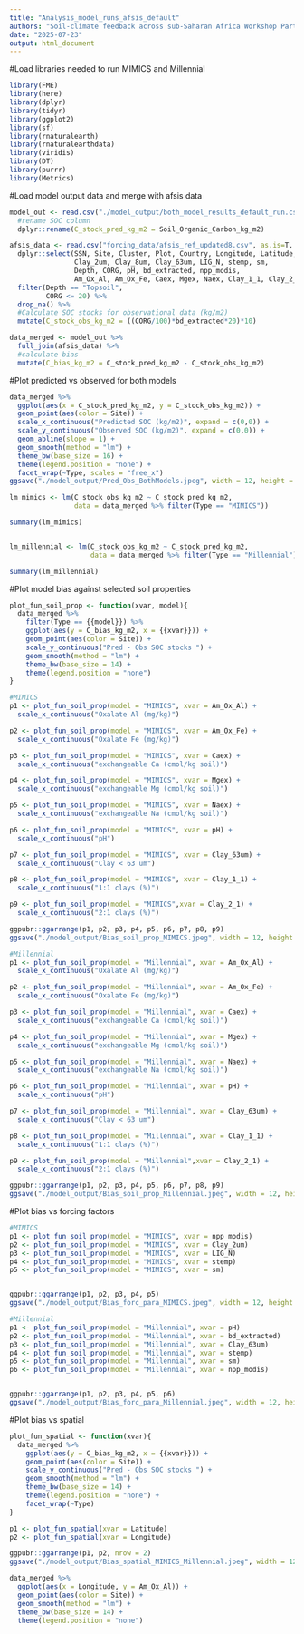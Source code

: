 ```yaml
---
title: "Analysis_model_runs_afsis_default"
authors: "Soil-climate feedback across sub-Saharan Africa Workshop Participants"
date: "2025-07-23"
output: html_document
---
```


#Load libraries needed to run MIMICS and Millennial
```r
library(FME)
library(here)
library(dplyr) 
library(tidyr)
library(ggplot2)
library(sf)
library(rnaturalearth)
library(rnaturalearthdata)
library(viridis)
library(DT)
library(purrr)
library(Metrics)
```

#Load model output data and merge with afsis data
```r
model_out <- read.csv("./model_output/both_model_results_default_run.csv", row.names = 1) %>% 
  #rename SOC column
  dplyr::rename(C_stock_pred_kg_m2 = Soil_Organic_Carbon_kg_m2)

afsis_data <- read.csv("forcing_data/afsis_ref_updated8.csv", as.is=T, , row.names = 1) %>% 
  dplyr::select(SSN, Site, Cluster, Plot, Country, Longitude, Latitude,
                Clay_2um, Clay_8um, Clay_63um, LIG_N, stemp, sm,
                Depth, CORG, pH, bd_extracted, npp_modis,
                Am_Ox_Al, Am_Ox_Fe, Caex, Mgex, Naex, Clay_1_1, Clay_2_1, VegStructure) %>% 
  filter(Depth == "Topsoil",
         CORG <= 20) %>% 
  drop_na() %>% 
  #Calculate SOC stocks for observational data (kg/m2)
  mutate(C_stock_obs_kg_m2 = ((CORG/100)*bd_extracted*20)*10)

data_merged <- model_out %>% 
  full_join(afsis_data) %>% 
  #calculate bias
  mutate(C_bias_kg_m2 = C_stock_pred_kg_m2 - C_stock_obs_kg_m2)

```

#Plot predicted vs observed for both models
```r
data_merged %>%
  ggplot(aes(x = C_stock_pred_kg_m2, y = C_stock_obs_kg_m2)) +
  geom_point(aes(color = Site)) +
  scale_x_continuous("Predicted SOC (kg/m2)", expand = c(0,0)) +
  scale_y_continuous("Observed SOC (kg/m2)", expand = c(0,0)) +
  geom_abline(slope = 1) +
  geom_smooth(method = "lm") +
  theme_bw(base_size = 16) +
  theme(legend.position = "none") +
  facet_wrap(~Type, scales = "free_x")
ggsave("./model_output/Pred_Obs_BothModels.jpeg", width = 12, height = 6)

lm_mimics <- lm(C_stock_obs_kg_m2 ~ C_stock_pred_kg_m2, 
                data = data_merged %>% filter(Type == "MIMICS"))

summary(lm_mimics)


lm_millennial <- lm(C_stock_obs_kg_m2 ~ C_stock_pred_kg_m2, 
                    data = data_merged %>% filter(Type == "Millennial"))

summary(lm_millennial)

```

#Plot model bias against selected soil properties
```r
plot_fun_soil_prop <- function(xvar, model){
  data_merged %>% 
    filter(Type == {{model}}) %>% 
    ggplot(aes(y = C_bias_kg_m2, x = {{xvar}})) +
    geom_point(aes(color = Site)) +
    scale_y_continuous("Pred - Obs SOC stocks ") +
    geom_smooth(method = "lm") +
    theme_bw(base_size = 14) +
    theme(legend.position = "none")
}

#MIMICS
p1 <- plot_fun_soil_prop(model = "MIMICS", xvar = Am_Ox_Al) +
  scale_x_continuous("Oxalate Al (mg/kg)")

p2 <- plot_fun_soil_prop(model = "MIMICS", xvar = Am_Ox_Fe) +
  scale_x_continuous("Oxalate Fe (mg/kg)")

p3 <- plot_fun_soil_prop(model = "MIMICS", xvar = Caex) +
  scale_x_continuous("exchangeable Ca (cmol/kg soil)")

p4 <- plot_fun_soil_prop(model = "MIMICS", xvar = Mgex) +
  scale_x_continuous("exchangeable Mg (cmol/kg soil)")

p5 <- plot_fun_soil_prop(model = "MIMICS", xvar = Naex) +
  scale_x_continuous("exchangeable Na (cmol/kg soil)")

p6 <- plot_fun_soil_prop(model = "MIMICS", xvar = pH) +
  scale_x_continuous("pH")

p7 <- plot_fun_soil_prop(model = "MIMICS", xvar = Clay_63um) +
  scale_x_continuous("Clay < 63 um")

p8 <- plot_fun_soil_prop(model = "MIMICS", xvar = Clay_1_1) +
  scale_x_continuous("1:1 clays (%)")

p9 <- plot_fun_soil_prop(model = "MIMICS",xvar = Clay_2_1) +
  scale_x_continuous("2:1 clays (%)")

ggpubr::ggarrange(p1, p2, p3, p4, p5, p6, p7, p8, p9)
ggsave("./model_output/Bias_soil_prop_MIMICS.jpeg", width = 12, height = 8)

#Millennial
p1 <- plot_fun_soil_prop(model = "Millennial", xvar = Am_Ox_Al) +
  scale_x_continuous("Oxalate Al (mg/kg)")

p2 <- plot_fun_soil_prop(model = "Millennial", xvar = Am_Ox_Fe) +
  scale_x_continuous("Oxalate Fe (mg/kg)")

p3 <- plot_fun_soil_prop(model = "Millennial", xvar = Caex) +
  scale_x_continuous("exchangeable Ca (cmol/kg soil)")

p4 <- plot_fun_soil_prop(model = "Millennial", xvar = Mgex) +
  scale_x_continuous("exchangeable Mg (cmol/kg soil)")

p5 <- plot_fun_soil_prop(model = "Millennial", xvar = Naex) +
  scale_x_continuous("exchangeable Na (cmol/kg soil)")

p6 <- plot_fun_soil_prop(model = "Millennial", xvar = pH) +
  scale_x_continuous("pH")

p7 <- plot_fun_soil_prop(model = "Millennial", xvar = Clay_63um) +
  scale_x_continuous("Clay < 63 um")

p8 <- plot_fun_soil_prop(model = "Millennial", xvar = Clay_1_1) +
  scale_x_continuous("1:1 clays (%)")

p9 <- plot_fun_soil_prop(model = "Millennial",xvar = Clay_2_1) +
  scale_x_continuous("2:1 clays (%)")

ggpubr::ggarrange(p1, p2, p3, p4, p5, p6, p7, p8, p9)
ggsave("./model_output/Bias_soil_prop_Millennial.jpeg", width = 12, height = 8)
```

#Plot bias vs forcing factors
```r
#MIMICS
p1 <- plot_fun_soil_prop(model = "MIMICS", xvar = npp_modis)
p2 <- plot_fun_soil_prop(model = "MIMICS", xvar = Clay_2um)
p3 <- plot_fun_soil_prop(model = "MIMICS", xvar = LIG_N)
p4 <- plot_fun_soil_prop(model = "MIMICS", xvar = stemp)
p5 <- plot_fun_soil_prop(model = "MIMICS", xvar = sm)


ggpubr::ggarrange(p1, p2, p3, p4, p5)
ggsave("./model_output/Bias_forc_para_MIMICS.jpeg", width = 12, height = 8)

#Millennial
p1 <- plot_fun_soil_prop(model = "Millennial", xvar = pH)
p2 <- plot_fun_soil_prop(model = "Millennial", xvar = bd_extracted)
p3 <- plot_fun_soil_prop(model = "Millennial", xvar = Clay_63um)
p4 <- plot_fun_soil_prop(model = "Millennial", xvar = stemp)
p5 <- plot_fun_soil_prop(model = "Millennial", xvar = sm)
p6 <- plot_fun_soil_prop(model = "Millennial", xvar = npp_modis)


ggpubr::ggarrange(p1, p2, p3, p4, p5, p6)
ggsave("./model_output/Bias_forc_para_Millennial.jpeg", width = 12, height = 8)
```

#Plot bias vs spatial
```r

plot_fun_spatial <- function(xvar){
  data_merged %>% 
    ggplot(aes(y = C_bias_kg_m2, x = {{xvar}})) +
    geom_point(aes(color = Site)) +
    scale_y_continuous("Pred - Obs SOC stocks ") +
    geom_smooth(method = "lm") +
    theme_bw(base_size = 14) +
    theme(legend.position = "none") +
    facet_wrap(~Type)
}

p1 <- plot_fun_spatial(xvar = Latitude)
p2 <- plot_fun_spatial(xvar = Longitude)

ggpubr::ggarrange(p1, p2, nrow = 2)
ggsave("./model_output/Bias_spatial_MIMICS_Millennial.jpeg", width = 12, height = 10)

data_merged %>% 
  ggplot(aes(x = Longitude, y = Am_Ox_Al)) +
  geom_point(aes(color = Site)) +
  geom_smooth(method = "lm") +
  theme_bw(base_size = 14) +
  theme(legend.position = "none")

```